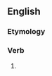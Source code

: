 ==English==

===Etymology===
{{suffix|en|forsake|eth}}

===Verb===
{{head|en|verb form}}

# {{en-archaic third-person singular of|forsake}}